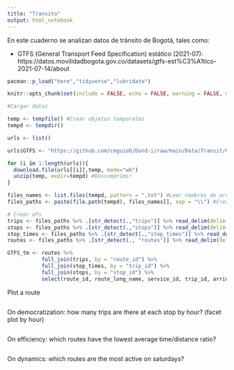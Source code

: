 ```yaml
---
title: "Transito"
output: html_notebook
---
```


En este cuaderno se analizan datos de tránsito de Bogotá, tales como:

* GTFS (General Transport Feed Specification) estático (2021-07): https://datos.movilidadbogota.gov.co/datasets/gtfs-est%C3%A1tico-2021-07-14/about



```r

pacman::p_load("here","tidyverse","lubridate")

knitr::opts_chunk$set(include = FALSE, echo = FALSE, warning = FALSE, message = FALSE, fig.align="center", fig.showtext = TRUE, fig.retina = 1, dpi = 300, out.width = "80%")


```


```r

#Cargar datos 

temp <- tempfile() #Crear objetos temporales
tempd <- tempdir()

urls <- list()

urls$GTFS <- "https://github.com/cmguiob/Dond-i/raw/main/Data/Transit/GTFS-2021-07-14.zip"

for (i in 1:length(urls)){
  download.file(urls[[i]],temp, mode="wb")
  unzip(temp, exdir=tempd) #Descomprimir
}

files_names <- list.files(tempd, pattern = ".txt") #Leer nombres de archivos
files_paths <- paste(file.path(tempd), files_names[], sep = "\\") #Crear rutas

# Crear dfs 
trips <- files_paths %>% .[str_detect(.,"trips")] %>% read_delim(delim = ",")
stops <- files_paths %>% .[str_detect(.,"stops")] %>% read_delim(delim = ",")
stop_times <- files_paths %>% .[str_detect(.,"stop_times")] %>% read_delim(delim = ",")
routes <- files_paths %>% .[str_detect(., "routes")] %>% read_delim(delim = ",")

GTFS_tm <- routes %>%
           full_join(trips, by = "route_id") %>%
           full_join(stop_times, by = "trip_id") %>%
           full_join(stops, by = "stop_id") %>%
           select(route_id, route_long_name, service_id, trip_id, arrival_time, departure_time, stop_id, stop_sequence, stop_name, stop_lat, stop_lon, stop_desc)

```


Plot a route

```r



```

On democratization: how many trips are there at each stop by hour? (facet plot by hour)

```r

```

On efficiency: which routes have the lowest average time/distance ratio?

```r

```

On dynamics: which routes are the most active on saturdays?

